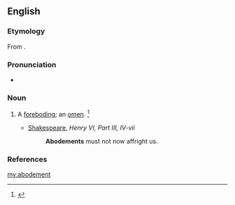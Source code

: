 ==English==

===Etymology===
From {{suffix|abode|ment}}.

===Pronunciation===
* {{a|US}} {{IPA|/əˈboʊd.mn̩t/}}

===Noun===
{{en-noun}}

# {{context|obsolete|lang=en}} A [[foreboding]]; an [[omen]]. {{defdate|Attested from the late 16<sup>th</sup> century to the mid 17<sup>th</sup> century.}}<ref name=SOED>{{reference-book | last =| first = | authorlink =  | coauthors =  | editor =Brown, Lesley  | others =  | title = The Shorter Oxford English Dictionary | origdate =  | origyear = 1933| origmonth =  | url =  | format =  | accessdate =  | accessyear =  | accessmonth =  | edition = 5th | date =  | year =2003| month =  | publisher =Oxford University Press  | location =Oxford, UK | language =  | id =  | doi = | isbn =978-0-19-860575-7 | lccn = | ol = | pages =6| chapter =  | chapterurl =  | quote =}}</ref>
#* [[w:Shakespeare|Shakespeare]], ''Henry VI, Part III, IV-vii''
#*: '''Abodements''' must not now affright us.

===References===
<references/>

[[my:abodement]]